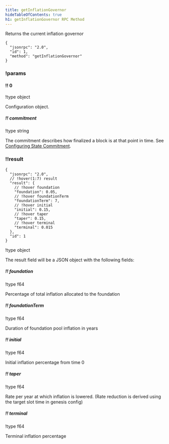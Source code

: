 ```yaml
---
title: getInflationGovernor
hideTableOfContents: true
h1: getInflationGovernor RPC Method
---
```


Returns the current inflation governor

<HTTPMethod>

```jsonc !!request
{
  "jsonrpc": "2.0",
  "id": 1,
  "method": "getInflationGovernor"
}
```

### !params

#### !! 0

!type object

Configuration object.

##### !! commitment

!type string

The commitment describes how finalized a block is at that point in time. See
[Configuring State Commitment](/docs/rpc#configuring-state-commitment).

### !!result

```jsonc !response
{
  "jsonrpc": "2.0",
  // !hover(1:7) result
  "result": {
    // !hover foundation
    "foundation": 0.05,
    // !hover foundationTerm
    "foundationTerm": 7,
    // !hover initial
    "initial": 0.15,
    // !hover taper
    "taper": 0.15,
    // !hover terminal
    "terminal": 0.015
  },
  "id": 1
}
```

!type object

The result field will be a JSON object with the following fields:

##### !! foundation

!type f64

Percentage of total inflation allocated to the foundation

##### !! foundationTerm

!type f64

Duration of foundation pool inflation in years

##### !! initial

!type f64

Initial inflation percentage from time 0

##### !! taper

!type f64

Rate per year at which inflation is lowered. (Rate reduction is derived using
the target slot time in genesis config)

##### !! terminal

!type f64

Terminal inflation percentage

</HTTPMethod>
